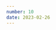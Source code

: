 ```yaml
---
number: 10
date: 2023-02-26
---
```



<Title title={`Issue ${frontmatter.number}`} date={frontmatter.date} />

<NewsletterSponsorSlot
  title="Put your mobile releases on autopilot."
  promotionLink="https://get.runway.team/get-started?utm_campaign%3DiOS%20CI%20Newsletter%26utm_medium%3Dweb%26utm_source%3DiOS%20CI%20Newsletter%20Issue%208%26utm_content%3Dfeb_26_23"
/>

Hey everyone! 👋  Welcome to the tenth issue of the iOS CI Newsletter. Hope you’ve all had an amazing couple of weeks!

As I mentioned in the previous issue of the newsletter, at work we've had a two-week sprint to look into how we can improve our codebase.

I have primarily focused on migrated 3rd-party CocoaPods dependencies to Swift Package Manager and learning the ins and outs of how the build system resolves, installs and builds dependencies, which has been very interesting.

This work inspired the article I wrote last week and that I am sharing in this issue of the newsletter 🎉

## [Safely depending on exact versions of Swift Packages](https://www.polpiella.dev/safely-pinning-spm-depedencies-to-exact-versions?utm_campaign=iOS%20CI%20Newsletter&utm_medium=web&utm_source=iOS%20CI%20Newsletter%20Issue%2010&utm_content=feb_26_23)

At work, we have recently migrated most of our 3rd-Party CocoaPods dependencies over to Swift Package Manager. In this article, I explain why it might be a good idea to pin SPM dependencies to specific versions and how setting an xcodebuild flag on your CI builds might help mitigate security risks.

## [🚨 You might need to update Fastlane 🚨](https://www.danijelavrzan.com/posts/2023/02/create-pull-request?utm_campaign=iOS%20CI%20Newsletter&utm_medium=web&utm_source=iOS%20CI%20Newsletter%20Issue%2010&utm_content=feb_26_23)

Fastlane has had an issue this week affecting accounts that authenticate with App Store Connect with Apple ID. This authentication method was causing forbidden access responses which could even result in Apple ID accounts being locked out 😱.

Thankfully, [Josh Holtz](https://twitter.com/joshdholtz?utm_campaign=iOS%20CI%20Newsletter&utm_medium=web&utm_source=iOS%20CI%20Newsletter%20Issue%2010&utm_content=feb_26_23) came to the rescue and swiftly opened a PR to fix the issue, which was followed shortly after with [the release of version 2.212.1](https://github.com/fastlane/fastlane/releases/tag/2.212.1?utm_campaign=iOS%20CI%20Newsletter&utm_medium=web&utm_source=iOS%20CI%20Newsletter%20Issue%2010&utm_content=feb_26_23) 🎉.

If this is causing big issues for you and your team, make sure you update to the latest version now and, as Fastlane themselves recommend in [this tweet](https://twitter.com/FastlaneTools/status/1629153901747265538?utm_campaign=iOS%20CI%20Newsletter&utm_medium=web&utm_source=iOS%20CI%20Newsletter%20Issue%2010&utm_content=feb_26_23), consider [migrating to using an App Store Connect API key for authentication going forward](https://www.polpiella.dev/fastlane-appstore-connect-api-and-github-actions?utm_campaign=iOS%20CI%20Newsletter&utm_medium=web&utm_source=iOS%20CI%20Newsletter%20Issue%2010&utm_content=feb_26_23).

## [Quickstart CI/CD by Runway](https://www.runway.team/blog/introducing-quickstart-ci-cd-by-runway?utm_campaign=iOS%20CI%20Newsletter&utm_medium=web&utm_source=iOS%20CI%20Newsletter%20Issue%2010&utm_content=feb_26_23)

The team over at [Runway](https://twitter.com/RunwayTeam?utm_campaign=iOS%20CI%20Newsletter&utm_medium=web&utm_source=iOS%20CI%20Newsletter%20Issue%2010&utm_content=feb_26_23) have launched a new product: [Quickstart CI/CD](https://www.runway.team/blog/introducing-quickstart-ci-cd-by-runway?utm_campaign=iOS%20CI%20Newsletter&utm_medium=web&utm_source=iOS%20CI%20Newsletter%20Issue%2010&utm_content=feb_26_23). As its name states, this new tool allows you to create new CI/CD pipelines for iOS and Android or replace existing flaky ones automatically with just a few clicks. 🎉

As you will know by now, [Runway](http://twitter.com/RunwayTeam?utm_campaign=iOS%20CI%20Newsletter&utm_medium=web&utm_source=iOS%20CI%20Newsletter%20Issue%2010&utm_content=feb_26_23) sponsor this newsletter and when they shared the news of this new service and asked me whether I wanted to feature it, I immediately said yes as it looks very exciting! Hoping to try it out on a new side project soon 👀

## [Fastlane iOS developer guide](https://tanaschita.com/20230213-fastlane-ios-developer-guide?utm_campaign=iOS%20CI%20Newsletter&utm_medium=web&utm_source=iOS%20CI%20Newsletter%20Issue%2010&utm_content=feb_26_23)

This article by [Natascha Fadeeva](https://twitter.com/tanaschita?utm_campaign=iOS%20CI%20Newsletter&utm_medium=web&utm_source=iOS%20CI%20Newsletter%20Issue%2010&utm_content=feb_26_23) is an amazing resource if you're getting started with fastlane. It shows you how you can install fastlane, create lanes, authenticate with App Store Connect, handle code signing and much more!

## [Fastlane might be moving to Mobile Native Foundation!](https://twitter.com/joshdholtz/status/1628189536692981760?utm_campaign=iOS%20CI%20Newsletter&utm_medium=web&utm_source=iOS%20CI%20Newsletter%20Issue%2010&utm_content=feb_26_23)

There has been a big conversation on Twitter this week about fastlane and whether it should continue being owned by Google, who don't seem to be invested in helping to maintain the tool.

[This thread](https://twitter.com/steipete/status/1627315332716150785?s=20?utm_campaign=iOS%20CI%20Newsletter&utm_medium=web&utm_source=iOS%20CI%20Newsletter%20Issue%2010&utm_content=feb_26_23), created by Peter Steinberger, started a great conversation about how Fastlane would benefit from moving to the [Mobile Native Foundation](https://github.com/MobileNativeFoundation?utm_campaign=iOS%20CI%20Newsletter&utm_medium=web&utm_source=iOS%20CI%20Newsletter%20Issue%2010&utm_content=feb_26_23) and it looks like there has already been conversations on making this happen along with companies wanting to sponsor the Open Source project if the migration happens. 🎉

If you're interested in keeping an eye on the move, [the conversation is happening in this GitHub discussion](https://github.com/MobileNativeFoundation/discussions/discussions/194?utm_campaign=iOS%20CI%20Newsletter&utm_medium=web&utm_source=iOS%20CI%20Newsletter%20Issue%2010&utm_content=feb_26_23).
